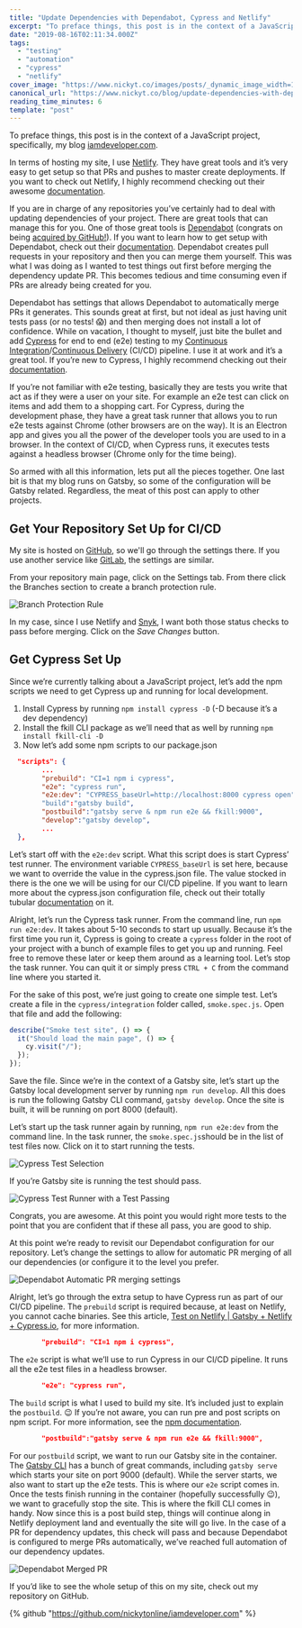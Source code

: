 ```yaml
---
title: "Update Dependencies with Dependabot, Cypress and Netlify"
excerpt: "To preface things, this post is in the context of a JavaScript project, specifically, my blog..."
date: "2019-08-16T02:11:34.000Z"
tags:
  - "testing"
  - "automation"
  - "cypress"
  - "netlify"
cover_image: "https://www.nickyt.co/images/posts/_dynamic_image_width=1000,height=420,fit=cover,gravity=auto,format=auto_https%3A%2F%2Fthepracticaldev.s3.amazonaws.com%2Fi%2Fjivsyirs8gft16kuji62.png"
canonical_url: "https://www.nickyt.co/blog/update-dependencies-with-dependabot-cypress-and-netlify-3lkf/"
reading_time_minutes: 6
template: "post"
---
```



To preface things, this post is in the context of a JavaScript project, specifically, my blog [iamdeveloper.com](https://iamdeveloper.com).

In terms of hosting my site, I use [Netlify](https://www.netlify.com). They have great tools and it’s very easy to get setup so that PRs and pushes to master create deployments. If you want to check out Netlify, I highly recommend checking out their awesome [documentation](https://www.netlify.com/docs/).

If you are in charge of any repositories you’ve certainly had to deal with updating dependencies of your project. There are great tools that can manage this for you. One of those great tools is [Dependabot](https://dependabot.com) (congrats on being [acquired by GitHub!](https://dependabot.com/blog/hello-github/)). If you want to learn how to get setup with Dependabot, check out their [documentation](https://dependabot.com/#how-it-works). Dependabot creates pull requests in your repository and then you can merge them yourself. This was what I was doing as I wanted to test things out first before merging the dependency update PR. This becomes tedious and time consuming even if PRs are already being created for you.

Dependabot has settings that allows Dependabot to automatically merge PRs it generates. This sounds great at first, but not ideal as just having unit tests pass (or no tests! 😱) and then merging does not install a lot of confidence. While on vacation, I thought to myself, just bite the bullet and add [Cypress](https://cypress.io) for end to end (e2e) testing to my [Continuous Integration](https://en.wikipedia.org/wiki/Continuous_integration)/[Continuous Delivery](https://en.wikipedia.org/wiki/Continuous_delivery) (CI/CD) pipeline. I use it at work and it’s a great tool. If you’re new to Cypress, I highly recommend checking out their [documentation](https://docs.cypress.io).

<Twitter id="1161457130530123776" />

If you’re not familiar with e2e testing, basically they are tests you write that act as if they were a user on your site. For example an e2e test can click on items and add them to a shopping cart. For Cypress, during the development phase, they have a great task runner that allows you to run e2e tests against Chrome (other browsers are on the way). It is an Electron app and gives you all the power of the developer tools you are used to in a browser. In the context of CI/CD, when Cypress runs, it executes tests against a headless browser (Chrome only for the time being).

So armed with all this information, lets put all the pieces together. One last bit is that my blog runs on Gatsby, so some of the configuration will be Gatsby related. Regardless, the meat of this post can apply to other projects.

## Get Your Repository Set Up for CI/CD

My site is hosted on [GitHub](https://github.com), so we'll go through the settings there. If you use another service like [GitLab](https://gitlab.com), the settings are similar.

From your repository main page, click on the Settings tab. From there click the Branches section to create a branch protection rule.

![Branch Protection Rule](https://www.nickyt.co/images/posts/_uploads_articles_h5f02iehfz4jlu2p1dg3.png)

In my case, since I use Netlify and [Snyk](https://snyk.io), I want both those status checks to pass before merging. Click on the _Save Changes_ button.

## Get Cypress Set Up

Since we’re currently talking about a JavaScript project, let’s add the npm scripts we need to get Cypress up and running for local development.

1. Install Cypress by running `npm install cypress -D` (-D because it’s a dev dependency)
2. Install the fkill CLI package as we’ll need that as well by running `npm install fkill-cli -D`
3. Now let’s add some npm scripts to our package.json

```json
  "scripts": {
		...
    	"prebuild": "CI=1 npm i cypress",
    	"e2e": "cypress run",
    	"e2e:dev": "CYPRESS_baseUrl=http://localhost:8000 cypress open"
		"build":"gatsby build",
		"postbuild":"gatsby serve & npm run e2e && fkill:9000",
		"develop":"gatsby develop",
		...
  },
```

Let’s start off with the `e2e:dev` script. What this script does is start Cypress’ test runner. The environment variable `CYPRESS_baseUrl` is set here, because we want to override the value in the cypress.json file. The value stocked in there is the one we will be using for our CI/CD pipeline. If you want to learn more about the cypress.json configuration file, check out their totally tubular [documentation](https://docs.cypress.io/guides/references/configuration.html#Options) on it.

Alright, let’s run the Cypress task runner. From the command line, run `npm run e2e:dev`. It takes about 5-10 seconds to start up usually. Because it’s the first time you run it, Cypress is going to create a `cypress` folder in the root of your project with a bunch of example files to get you up and running. Feel free to remove these later or keep them around as a learning tool. Let’s stop the task runner. You can quit it or simply press `CTRL + C` from the command line where you started it.

For the sake of this post, we’re just going to create one simple test. Let’s create a file in the `cypress/integration` folder called, `smoke.spec.js`. Open that file and add the following:

```javascript
describe("Smoke test site", () => {
  it("Should load the main page", () => {
    cy.visit("/");
  });
});
```

Save the file. Since we’re in the context of a Gatsby site, let’s start up the Gatsby local development server by running `npm run develop`. All this does is run the following Gatsby CLI command, `gatsby develop`. Once the site is built, it will be running on port 8000 (default).

Let’s start up the task runner again by running, `npm run e2e:dev` from the command line. In the task runner, the `smoke.spec.js`should be in the list of test files now. Click on it to start running the tests.

![Cypress Test Selection](https://www.nickyt.co/images/posts/_uploads_articles_o2mkg284xtj32alrj0ge.png)

If you’re Gatsby site is running the test should pass.

![Cypress Test Runner with a Test Passing](https://www.nickyt.co/images/posts/_uploads_articles_5dasrrtove90dbw90718.png)

Congrats, you are awesome. At this point you would right more tests to the point that you are confident that if these all pass, you are good to ship.

At this point we’re ready to revisit our Dependabot configuration for our repository. Let’s change the settings to allow for automatic PR merging of all our dependencies (or configure it to the level you prefer.

![Dependabot Automatic PR merging settings](https://www.nickyt.co/images/posts/_uploads_articles_y41agaxm0dim2c45ba8h.png)

Alright, let’s go through the extra setup to have Cypress run as part of our CI/CD pipeline. The `prebuild` script is required because, at least on Netlify, you cannot cache binaries. See this article, [Test on Netlify | Gatsby + Netlify + Cypress.io](https://gatsby-blog-0a5be4.netlify.com/test-on-netlify/), for more information.

```json
    	"prebuild": "CI=1 npm i cypress",
```

The `e2e` script is what we’ll use to run Cypress in our CI/CD pipeline. It runs all the e2e test files in a headless browser.

```json
    	"e2e": "cypress run",
```

The `build` script is what I used to build my site. It’s included just to explain the `postbuild`. 😉 If you’re not aware, you can run pre and post scripts on npm script. For more information, see the [npm documentation](https://docs.npmjs.com/misc/scripts).

```json
		"postbuild":"gatsby serve & npm run e2e && fkill:9000",
```

For our `postbuild` script, we want to run our Gatsby site in the container. The [Gatsby CLI](https://www.gatsbyjs.org/docs/gatsby-cli) has a bunch of great commands, including `gatsby serve` which starts your site on port 9000 (default). While the server starts, we also want to start up the e2e tests. This is where our `e2e` script comes in. Once the tests finish running in the container (hopefully successfully 😉), we want to gracefully stop the site. This is where the fkill CLI comes in handy. Now since this is a post build step, things will continue along in Netlify deployment land and eventually the site will go live. In the case of a PR for dependency updates, this check will pass and because Dependabot is configured to merge PRs automatically, we’ve reached full automation of our dependency updates.

![Dependabot Merged PR](https://www.nickyt.co/images/posts/_uploads_articles_eot199766u7m1zmipwq4.png)

If you’d like to see the whole setup of this on my site, check out my repository on GitHub.

{% github "https://github.com/nickytonline/iamdeveloper.com" %}
